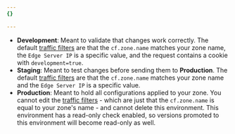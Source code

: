 ```yaml
---
{}

---
```


* **Development**: Meant to validate that changes work correctly. The default [traffic filters](/version-management/reference/traffic-filters/) are that the `cf.zone.name` matches your zone name, the `Edge Server IP` is a specific value, and the request contains a cookie with `development=true`.
* **Staging**: Meant to test changes before sending them to **Production**. The default [traffic filters](/version-management/reference/traffic-filters/) are that the `cf.zone.name` matches your zone name and the `Edge Server IP` is a specific value.
* **Production**: Meant to hold all configurations applied to your zone. You cannot edit the [traffic filters](/version-management/reference/traffic-filters/) - which are just that the `cf.zone.name` is equal to your zone's name - and cannot delete this environment. This environment has a read-only check enabled, so versions promoted to this environment will become read-only as well.
